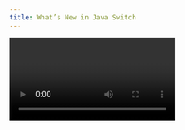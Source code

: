 ```yaml
---
title: What’s New in Java Switch
---
```


<Video id="IrQKDdptiw8" />

<Steps>
  <Step>
    ## Why Switch?

    * If you have **multiple conditions**, using many `if-else-if` blocks becomes lengthy.
    * **Switch** provides a cleaner way to execute code based on a single variable’s value.
  </Step>

  <Step>
    ## Example – Days of the Week

    ### Using `if-else-if` (lengthy way)

    ```java
    int n = 1;

    if (n == 1)
        System.out.println("Monday");
    else if (n == 2)
        System.out.println("Tuesday");
    else if (n == 3)
        System.out.println("Wednesday");
    else if (n == 4)
        System.out.println("Thursday");
    else if (n == 5)
        System.out.println("Friday");
    else if (n == 6)
        System.out.println("Saturday");
    else if (n == 7)
        System.out.println("Sunday");
    else
        System.out.println("Invalid Day");
    ```

    ### Using `switch` (better way)

    ```java
    int n = 1;

    switch (n) {
        case 1:
            System.out.println("Monday");
            break;
        case 2:
            System.out.println("Tuesday");
            break;
        case 3:
            System.out.println("Wednesday");
            break;
        case 4:
            System.out.println("Thursday");
            break;
        case 5:
            System.out.println("Friday");
            break;
        case 6:
            System.out.println("Saturday");
            break;
        case 7:
            System.out.println("Sunday");
            break;
        default:
            System.out.println("Invalid Day");
    }
    ```
  </Step>

  <Step>
    ## Key Points

    ### 1. **Use of `break`**

    * After a matching `case` is found, statements inside it run.
    * Without `break`, execution **falls through** into the next cases.

    Example:

    ```java
    int n = 1;
    switch (n) {
        case 1:
            System.out.println("Monday");
        case 2:
            System.out.println("Tuesday");
    }
    ```

    👉 Output:

    ```
    Monday
    Tuesday
    ```

    (because no `break` after case 1)

    ***

    ### 2. **Use of `default`**

    * Acts like an `else` block.
    * Executes if **no case matches**.

    ```java
    int n = 9;

    switch (n) {
        case 1:
            System.out.println("Monday");
            break;
        default:
            System.out.println("Invalid Day");
    }
    ```

    👉 Output: `Invalid Day`
  </Step>

  <Step>
    ## Summary

    * `switch` is cleaner than multiple `if-else-if`.
    * Always use `break` to prevent fall-through.
    * `default` ensures safe handling of invalid inputs.
  </Step>
</Steps>

